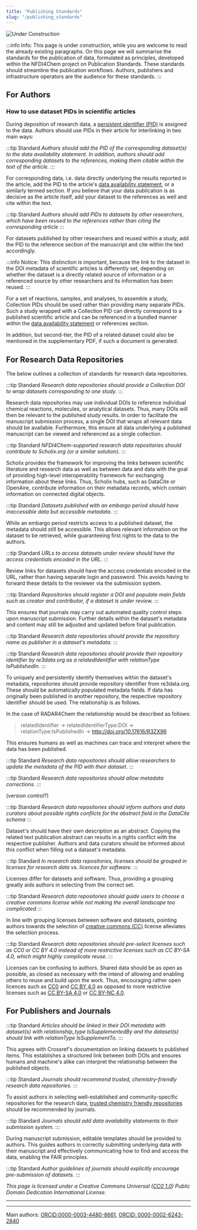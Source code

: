 ```yaml
---
title: "Publishing Standards"
slug: "/publishing_standards"
---
```


<!--Note: see collection of standards: https://docs.google.com/document/d/1hcQb3A41twrY3mt5vF_axm5AQr2tdDsRnOjnQfw-rSo/edit?usp=sharing-->


![Under Construction](/img/Constr_2bl.png)

:::info Info:
This page is under construction, while you are welcome to read the already existing paragraphs. On this page we will summarise the standards for the publication of data, formulated as principles, developed within the NFDI4Chem project on Publication Standards. These standards should streamline the publication workflows. Authors, publishers and infrastructure operators are the audience for these standards.
:::

## For Authors

### How to use dataset PIDs in scientific articles

During deposition of research data, a [persistent identifier (PID)](/docs/pid) is assigned to the data. Authors should use PIDs in their article for interlinking in two main ways:

:::tip Standard
*Authors should add the PID of the corresponding dataset(s) to the data availability statement. In addition, authors should add corresponding datasets to the references, making them citable within the text of the article.* 
::: 

For corresponding data, i.e. data directly underlying the results reported in the article, add the PID to the article's [data availability statement](/docs/data_availability_statement), or a similarly termed section. If you believe that your data publication is as decisive as the article itself, add your dataset to the references as well and cite within the text.

:::tip Standard
*Authors should add PIDs to datasets by other researchers, which have been reused to the references rather than citing the corresponding article*
:::

For datasets published by other researchers and reused within a study, add the PID to the reference section of the manuscript and cite within the text accordingly.

:::info Notice:
This distinction is important, because the link to the dataset in the DOI metadata of scientific articles is differently set, depending on whether the dataset is a directly related source of information or a referenced source by other researchers and its information has been reused.
:::

For a set of reactions, samples, and analyses, to assemble a study, Collection PIDs should be used rather than providing many separate PIDs. Such a study wrapped with a Collection PID can directly correspond to a published scientific article and can be referenced in a bundled manner within the [data availability statement](/docs/data_availability_statement) or references section.

In addition, but second-tier, the PID of a related dataset could also be mentioned in the supplementary PDF, if such a document is generated.


## For Research Data Repositories

The below outlines a collection of standards for research data repositories. 

:::tip Standard
*Research data repositories should provide a Collection DOI to wrap datasets corresponding to one study.*
:::

Research data repositories may use individual DOIs to reference individual chemical reactions, molecules, or analytical datasets. Thus, many DOIs will then be relevant to the published study results. In order to facilitate the manuscript submission process, a single DOI that wraps all relevant data should be available. Furthermore, this ensure all data underlying a published manuscript can be viewed and referenced as a single collection.

:::tip Standard
*NFDI4Chem-supported research data repositories should contribute to Scholix.org (or a similar solution).*
:::

Scholix provides the framework for improving the links between scientific literature and research data as well as between data and data with the goal of providing high-level interoperability framework for exchanging information about these links. Thus, Scholix hubs, such as DataCite or OpenAire, contribute information on their metadata records, which contain information on connected digital objects.

<!--scholix.org links funktionieren alle momentan (bei mir zumindest) nicht-->

:::tip Standard
*Datasets published with an embargo period should have inaccessible data but accessible metadata.*
:::

While an embargo period restricts access to a published dataset, the metadata should still be accessible. This allows relevant information on the dataset to be retrieved, while guaranteeing first rights to the data to the authors.

<!--Standard on how to publish NMR data, tbd-->


:::tip Standard
*URLs to access datasets under review should have the access credentials encoded in the URL.*
:::

Review links for datasets should have the access credentials encoded in the URL, rather than having separate login and password. This avoids having to forward these details to the reviewer via the submission system.

:::tip Standard
*Repositories should register a DOI and populate main fields such as creator and contributor, if a dataset is under review.*
:::

This ensures that journals may carry out automated quality control steps upon manuscript submission. Further details within the dataset's metadata and content may still be adjusted and updated before final publication.


:::tip Standard
*Research data repositories should provide the repository name as publisher in a dataset's metadata.*
:::


:::tip Standard
*Research data repositories should provide their repository identifier by re3data.org as a relatedIdentifier with relationType IsPublishedIn.*
:::

To uniquely and persistently identify themselves within the dataset's metadata, repositories should provide repository identifier from re3data.org. These should be automatically populated metadata fields. If data has originally been published in another repository, the respective repository identifier should be used. The relationship is as follows.

In the case of RADAR4Chem the relationship would be described as follows:

> relatedIdentifier &rarr;  relatedIdentifierType:DOI &rarr; relationType:IsPublishedIn &rarr; http://doi.org/10.17616/R3ZX96

This ensures humans as well as machines can trace and interpret where the data has been published.

:::tip Standard
*Research data repositories should allow researchers to update the metadata of the PID with their dataset.*
:::

:::tip Standard
*Research data repositories should allow metadata corrections.*
:::

(version control?) 

:::tip Standard
*Research data repositories should inform authors and data curators about possible rights conflicts for the abstract field in the DataCite schema*
:::

Dataset's should have their own description as an abstract. Copying the related text publication abstract can results in a rights conflict with the respective publisher. Authors and data curators should be informed about this conflict when filling out a dataset's metadata.

:::tip Standard
*In research data repositories, licenses should be grouped in licenses for research data vs. licences for software.*
:::

Licenses differ for datasets and software. Thus, providing a grouping greatly aids authors in selecting from the correct set. 

:::tip Standard
*Research data repositories should guide users to choose a creative commons license while not making the overall landscape too complicated*
:::

In line with grouping licenses between software and datasets, pointing authors towards the selection of [creative commons (CC)](https://creativecommons.org/) license alleviates the selection process.  

:::tip Standard
*Research data repositories should pre-select licenses such as CC0 or CC BY 4.0 instead of more restrictive licenses such as CC BY-SA 4.0, which might highly complicate reuse.*
:::

Licenses can be confusing to authors. Shared data should be as open as possible, as closed as necessary with the intend of allowing and enabling others to reuse and build upon the work. Thus, encouraging rather open licences such as [CC0](https://creativecommons.org/public-domain/cc0/) and [CC BY 4.0](https://creativecommons.org/licenses/by/4.0/) as opposed to more restrictive licenses such as [CC BY-SA 4.0](https://creativecommons.org/licenses/by-sa/4.0/) or [CC BY-NC 4.0](https://creativecommons.org/licenses/by-nc/4.0/).

## For Publishers and Journals

:::tip Standard
*Articles should be linked in their DOI metadata with dataset(s) with relationship_type IsSupplementedBy and the dataset(s) should link with relationType IsSupplementTo.*
:::

<!--add another for repo side or pull apart (find datacite doc info)-->

This agrees with Crossref's documentation on linking datasets to published items. This establishes a structured link between both DOIs and ensures humans and machine's alike can interpret the relationship between the published objects.

:::tip Standard
*Journals should recommend trusted, chemistry-friendly research data repositories.*
:::

To assist authors in selecting well-established and community-specific repositories for the research data, [trusted chemistry friendly repositories](docs/choose_repository) should be recommended by journals.  

:::tip Standard
*Journals should add data availability statements to their submission system.*
:::

During manuscript submission, editable templates should be provided to authors. This guides authors in correctly submitting underlying data with their manuscript and effectively communicating how to find and access the data, enabling the FAIR principles.

:::tip Standard
*Author guidelines of journals should explicitly encourage pre-submission of datasets.*
:::
<!--was genau ist hiermit gemeint-->


*This page is licensed under a Creative Commons Universal ([CC0 1.0](https://creativecommons.org/publicdomain/zero/1.0/deed.en)) Public Domain Dedication International License.*

---

----
Main authors: [ORCID:0000-0003-4480-8661](https://orcid.org/0000-0003-4480-8661), [ORCID: 0000-0002-6243-2840](https://orcid.org/0000-0002-6243-2840)
